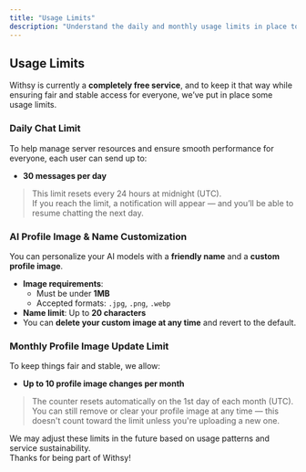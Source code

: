 ```yaml
---
title: "Usage Limits"
description: "Understand the daily and monthly usage limits in place to help us maintain a free and stable service."
---
```


## Usage Limits

Withsy is currently a **completely free service**, and to keep it that way while ensuring fair and stable access for everyone, we’ve put in place some usage limits.


### Daily Chat Limit

To help manage server resources and ensure smooth performance for everyone, each user can send up to:

- **30 messages per day**

> This limit resets every 24 hours at midnight (UTC).  
> If you reach the limit, a notification will appear — and you’ll be able to resume chatting the next day.


### AI Profile Image & Name Customization

You can personalize your AI models with a **friendly name** and a **custom profile image**.

- **Image requirements**:
  - Must be under **1MB**
  - Accepted formats: `.jpg`, `.png`, `.webp`
- **Name limit**: Up to **20 characters**
- You can **delete your custom image at any time** and revert to the default.


### Monthly Profile Image Update Limit

To keep things fair and stable, we allow:

- **Up to 10 profile image changes per month**

> The counter resets automatically on the 1st day of each month (UTC).  
> You can still remove or clear your profile image at any time — this doesn't count toward the limit unless you're uploading a new one.


We may adjust these limits in the future based on usage patterns and service sustainability.  
Thanks for being part of Withsy!
